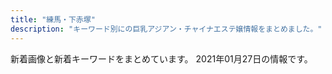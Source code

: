 ```yaml
---
title: "練馬・下赤塚"
description: "キーワード別にの巨乳アジアン・チャイナエステ嬢情報をまとめました。"
---
```


新着画像と新着キーワードをまとめています。
2021年01月27日の情報です。

<DmmAffiliateIns />
<KeywordTable
  shops={
    [
    {
        "img_links": [
            "http://www.e-rakuraku.info/images/s1.png",
            "http://www.e-rakuraku.info/images/g4.jpg",
            "http://www.e-rakuraku.info/images/g3.jpg",
            "http://www.e-rakuraku.info/images/g2.jpg",
            "http://www.e-rakuraku.info/images/newt.png",
            "http://www.e-rakuraku.info/images/top.jpg",
            "http://www.e-rakuraku.info/images/tite-staff.png",
            "http://www.e-rakuraku.info/images/newfacet.png",
            "http://www.e-rakuraku.info/images/g5.jpg",
            "http://www.e-rakuraku.info/images/s2.png",
            "http://www.e-rakuraku.info/images/huiyuan.png",
            "http://www.e-rakuraku.info/images/nei_03.jpg",
            "http://www.e-rakuraku.info/images/tite-gallery.png",
            "http://www.e-rakuraku.info/images/tel.png",
            "http://www.e-rakuraku.info/images/g0.jpg",
            "http://www.e-rakuraku.info/images/sr.png",
            "http://www.e-rakuraku.info/images/g1.jpg",
            "http://www.e-rakuraku.info/images/mobile.png"
        ],
        "name": "\u697d\u697d",
        "station": "\u4e2d\u6751\u6a4b\u99c5",
        "keywords": {
            "C": 13
        },
        "url": "http://www.e-rakuraku.info/"
    },
    {
        "station": "\u4e2d\u6751\u6a4b\u99c5\u5357\u53e3",
        "img_links": [
            "http://www.es-yas.click/images/s1.png",
            "http://www.es-yas.click/images/int2.png",
            "http://www.es-yas.click/img/risa1.jpg",
            "http://www.es-yas.click/images/1.jpg",
            "http://www.es-yas.click/images/newface.png",
            "http://www.es-yas.click/images/sys1.png",
            "http://www.es-yas.click/images/info.png",
            "http://www.es-yas.click/images/head.jpg",
            "http://www.es-yas.click/img/aya1.jpg",
            "http://www.es-yas.click/images/interior_t.jpg",
            "http://www.es-yas.click/img/sayuri1.jpg",
            "http://www.es-yas.click/images/tel.jpg",
            "http://www.es-yas.click/images/staff_t.jpg",
            "http://www.es-yas.click/images/sirase.jpg",
            "http://www.es-yas.click/images/sys2.png",
            "http://www.es-yas.click/images/2.jpg",
            "http://www.es-yas.click/images/int1.png",
            "http://www.es-yas.click/images/news.jpg",
            "http://www.es-yas.click/images/mobile.jpg",
            "http://www.es-yas.click/images/ac1.png",
            "http://www.es-yas.click/images/3.jpg"
        ],
        "url": "http://www.es-yas.click/",
        "name": "\u30b9\u30a6\u30a3\u30fc\u30c8",
        "keywords": {}
    },
    {
        "img_links": [
            "https://lachesis.este88.com/images/line.jpg",
            "https://lachesis.este88.com/images/bg_header.jpg",
            "https://lachesis.este88.com/gals/miho1.jpg",
            "http://lachesis.este88.com/images/line.jpg",
            "http://lachesis.este88.com/gals/mao2.jpg",
            "https://lachesis.este88.com/gals/yuu1.jpg",
            "http://lachesis.este88.com/gals/aoi3.jpg",
            "http://lachesis.este88.com/images/info5.jpg",
            "http://lachesis.este88.com/gals/sayaka2.jpg",
            "http://lachesis.este88.com/gals/sayaka3.jpg",
            "http://lachesis.este88.com/gals/mao1.jpg",
            "https://lachesis.este88.com/gals/aoi1.jpg",
            "http://lachesis.este88.com/gals/miho2.jpg",
            "https://lachesis.este88.com/gals/minami1.jpg",
            "http://lachesis.este88.com/gals/sayaka1.jpg",
            "https://lachesis.este88.com/gals/narumi1.jpg",
            "http://lachesis.este88.com/gals/miku2.jpg",
            "http://lachesis.este88.com/gals/miku3.jpg",
            "https://lachesis.este88.com/gals/arisa1.jpg",
            "https://lachesis.este88.com/images/info5.jpg",
            "https://lachesis.este88.com/gals/rinnka1.jpg",
            "https://lachesis.este88.com/gals/tumugi1.jpg",
            "http://lachesis.este88.com/gals/narumi1.jpg",
            "http://lachesis.este88.com/gals/rinnka1.jpg",
            "http://lachesis.este88.com/gals/narumi4.jpg",
            "https://lachesis.este88.com/gals/itika1.jpg",
            "http://lachesis.este88.com/gals/minami2.jpg",
            "http://lachesis.este88.com/gals/itika1.jpg",
            "http://momipara.jp/img/link/momi234.jpg",
            "http://lachesis.este88.com/gals/aoi1.jpg",
            "http://lachesis.este88.com/gals/yuu3.jpg",
            "http://lachesis.este88.com/gals/yuu4.jpg",
            "http://lachesis.este88.com/gals/minami1.jpg",
            "http://lachesis.este88.com/gals/miho3.jpg",
            "http://lachesis.este88.com/gals/yuu2.jpg",
            "http://lachesis.este88.com/gals/tumugi2.jpg",
            "http://lachesis.este88.com/gals/amina3.jpg",
            "http://lachesis.este88.com/gals/arisa2.jpg",
            "http://lachesis.este88.com/gals/miho1.jpg",
            "http://lachesis.este88.com/images/sysh3bar.png",
            "http://lachesis.este88.com/gals/yuu1.jpg",
            "http://lachesis.este88.com/gals/narumi3.jpg",
            "http://lachesis.este88.com/gals/amina1.jpg",
            "https://lachesis.este88.com/images/sysh3bar.png",
            "http://lachesis.este88.com/gals/tumugi1.jpg",
            "http://lachesis.este88.com/gals/aoi2.jpg",
            "https://lachesis.este88.com/gals/mao1.jpg",
            "https://lachesis.este88.com/gals/sayaka1.jpg",
            "http://lachesis.este88.com/images/bg_header3.jpg",
            "http://lachesis.este88.com/gals/arisa1.jpg",
            "http://lachesis.este88.com/images/bg_header.jpg",
            "http://lachesis.este88.com/gals/itika2.jpg",
            "https://lachesis.este88.com/gals/miku1.jpg",
            "http://lachesis.este88.com/gals/amina2.jpg",
            "http://lachesis.este88.com/gals/itika3.jpg",
            "http://lachesis.este88.com/gals/rinnka3.jpg",
            "http://lachesis.este88.com/gals/rinnka4.jpg",
            "http://lachesis.este88.com/gals/rinnka2.jpg",
            "https://lachesis.este88.com/gals/maria1.jpg",
            "http://lachesis.este88.com/gals/arisa3.jpg",
            "https://lachesis.este88.com/gals/amina1.jpg",
            "https://lachesis.este88.com/images/bg_header3.jpg",
            "http://lachesis.este88.com/gals/tumugi3.jpg",
            "http://lachesis.este88.com/gals/narumi2.jpg",
            "http://lachesis.este88.com/gals/maria1.jpg",
            "http://lachesis.este88.com/gals/miku1.jpg"
        ],
        "url": "http://lachesis.este88.com/",
        "station": "\u5927\u6cc9\u5b66\u5712\u99c5",
        "keywords": {
            "94": 1,
            "D": 4,
            "86": 2,
            "F": 3,
            "95": 1,
            "83": 2,
            "87": 1,
            "80": 2,
            "84": 1,
            "G": 2,
            "88": 1,
            "91": 2,
            "C": 5,
            "93": 1
        },
        "name": "\u30e9\u30b1\u30b7\u30b9\u5927\u6cc9\u5b66\u5712"
    },
    {
        "name": "\u59eb\u306e\u3086\u3073\u3055\u304d",
        "img_links": [
            "http://nymphe-est.biz/images/cg03.jpg",
            "http://nymphe-est.biz/images/m5.png",
            "http://nymphe-est.biz/images/m3.png",
            "http://nymphe-est.biz/images/stat.jpg",
            "http://nymphe-est.biz/images/accl.jpg",
            "http://nymphe-est.biz/images/no.png",
            "http://nymphe-est.biz/images/spt.png",
            "http://nymphe-est.biz/images/fla.jpg",
            "http://nymphe-est.biz/images/tit6.jpg",
            "http://nymphe-est.biz/images/bul.jpg",
            "http://nymphe-est.biz/images/tit3.jpg",
            "http://nymphe-est.biz/images/m2.png",
            "http://nymphe-est.biz/images/bur.jpg",
            "http://nymphe-est.biz/images/cg01.jpg",
            "http://nymphe-est.biz/images/m6.png",
            "http://nymphe-est.biz/images/m1.png",
            "http://nymphe-est.biz/images/tit2.jpg",
            "http://nymphe-est.biz/images/tit4.jpg",
            "http://nymphe-est.biz/images/top.png",
            "http://nymphe-est.biz/images/tm.jpg",
            "http://nymphe-est.biz/images/stal.jpg",
            "http://nymphe-est.biz/images/m4.png",
            "http://nymphe-est.biz/images/tit5.jpg",
            "http://nymphe-est.biz/images/cg02.jpg"
        ],
        "station": "\u6771\u6b66\u7df4\u99ac\u99c5\u5317\u53e3",
        "url": "http://nymphe-est.biz/",
        "keywords": {
            "E": 1,
            "D": 2
        }
    },
    {
        "station": "\u3068\u304d\u308f\u53f0\u99c5\u5357\u53e3",
        "name": "\u59ff\u7f8e",
        "img_links": [
            "http://www.sugatabi.mesthe.com/files/009.jpg",
            "http://www.sugatabi.mesthe.com/files/006-02.jpg",
            "http://www.sugatabi.mesthe.com/files/008-02.jpg",
            "http://www.sugatabi.mesthe.com/files/006.jpg",
            "http://www.sugatabi.mesthe.com/images/shop/shop03.jpg",
            "http://www.sugatabi.mesthe.com/images/shop/shop04.jpg",
            "http://www.sugatabi.mesthe.com/images/girl-z2.jpg",
            "http://www.sugatabi.mesthe.com/files/004.jpg",
            "http://www.sugatabi.mesthe.com/files/010.jpg",
            "http://www.sugatabi.mesthe.com/images/girl-z1.jpg",
            "http://www.sugatabi.mesthe.com/images/link_line.png",
            "http://www.sugatabi.mesthe.com/files/009-02.jpg",
            "http://www.sugatabi.mesthe.com/files/008.jpg",
            "http://www.sugatabi.mesthe.com/images/top.jpg",
            "http://www.sugatabi.mesthe.com/images/staff_line.png",
            "http://www.sugatabi.mesthe.com/files/002-02.jpg",
            "http://www.sugatabi.mesthe.com/images/bj3.png",
            "http://www.sugatabi.mesthe.com/files/005.jpg",
            "http://www.sugatabi.mesthe.com/files/003-02.jpg",
            "http://www.sugatabi.mesthe.com/files/001.jpg",
            "http://www.sugatabi.mesthe.com/images/shop/shop02.jpg",
            "http://www.sugatabi.mesthe.com/images/mobile.jpg",
            "http://www.sugatabi.mesthe.com/files/003.jpg",
            "http://www.sugatabi.mesthe.com/files/005-02.jpg",
            "http://www.sugatabi.mesthe.com/images/top_sche.png",
            "http://www.sugatabi.mesthe.com/files/010-02.jpg",
            "http://www.sugatabi.mesthe.com/images/shop/shop01.jpg",
            "http://www.sugatabi.mesthe.com/files/001-02.jpg",
            "http://www.sugatabi.mesthe.com/files/004-02.jpg",
            "http://www.sugatabi.mesthe.com/files/002.jpg"
        ],
        "keywords": {
            "C": 2,
            "D": 7,
            "84": 1,
            "87": 4,
            "86": 3,
            "85": 1
        },
        "url": "http://www.sugatabi.mesthe.com/"
    },
    {
        "keywords": {},
        "img_links": [
            "http://www.hi-msg.com/dansin/images/nav.jpg",
            "http://www.hi-msg.com/dansin/images/s_info.jpg",
            "http://www.hi-msg.com/dansin/images/s_news.jpg",
            "http://www.hi-msg.com/dansin/images/p-4.jpg",
            "http://www.hi-msg.com/dansin/images/top.jpg",
            "http://www.hi-msg.com/dansin/images/s_face.jpg",
            "http://www.hi-msg.com/dansin/images/p-2-1.jpg",
            "http://www.hi-msg.com/dansin/images/p-1-1.jpg",
            "http://www.hi-msg.com/dansin/images/top1.jpg",
            "http://www.hi-msg.com/dansin/images/p-4-1.jpg",
            "http://www.hi-msg.com/dansin/images/mobile.jpg",
            "http://www.hi-msg.com/dansin/images/p-6-1.jpg",
            "http://www.hi-msg.com/dansin/images/1.jpg",
            "http://www.hi-msg.com/dansin/images/p-5-1.jpg",
            "http://www.hi-msg.com/dansin/images/p-8.jpg",
            "http://www.hi-msg.com/dansin/images/p-5.jpg",
            "http://www.hi-msg.com/dansin/images/p-2.jpg",
            "http://www.hi-msg.com/dansin/images/end1.jpg",
            "http://www.hi-msg.com/dansin/images/s_pick.jpg",
            "http://www.hi-msg.com/dansin/images/p-1.jpg",
            "http://www.hi-msg.com/dansin/images/p-7.jpg",
            "http://www.hi-msg.com/dansin/images/p-6.jpg"
        ],
        "name": "\u6696\u5fc3",
        "station": "\u3068\u304d\u308f\u53f0\u99c5\u5357\u53e3",
        "url": "http://www.hi-msg.com/dansin/"
    },
    {
        "url": "http://moonlove.est-u.com/",
        "name": "\u6708\u306e\u604b",
        "img_links": [
            "http://moonlove.est-u.com/images/index_19.jpg",
            "http://moonlove.est-u.com/staff/miki.jpg",
            "http://moonlove.est-u.com/images/s6.jpg",
            "http://moonlove.est-u.com/images/index_15.jpg",
            "http://moonlove.est-u.com/images/s8.jpg",
            "http://moonlove.est-u.com/images/index_12.jpg",
            "http://moonlove.est-u.com/images/s3.jpg",
            "http://moonlove.est-u.com/images/index2_06.jpg",
            "http://moonlove.est-u.com/images/index3_06.jpg",
            "http://moonlove.est-u.com/images/staff_09.jpg",
            "http://moonlove.est-u.com/images/index_14.jpg",
            "http://moonlove.est-u.com/staff/ayumi.jpg",
            "http://moonlove.est-u.com/images/icon_000.jpg",
            "http://moonlove.est-u.com/images/index_13.jpg",
            "http://moonlove.est-u.com/images/index_10.jpg",
            "http://moonlove.est-u.com/images/index_07.jpg",
            "http://moonlove.est-u.com/images/index_08.jpg",
            "http://moonlove.est-u.com/images/index_02.jpg",
            "http://moonlove.est-u.com/staff/kaori.jpg",
            "http://moonlove.est-u.com/images/s4.jpg",
            "http://moonlove.est-u.com/images/index_16.jpg",
            "http://moonlove.est-u.com/images/s1.jpg",
            "http://moonlove.est-u.com/images/index_17.jpg",
            "http://moonlove.est-u.com/images/s5.jpg",
            "http://moonlove.est-u.com/images/index1_06.jpg",
            "http://moonlove.est-u.com/images/index_04.jpg",
            "http://moonlove.est-u.com/staff/sakura.jpg",
            "http://moonlove.est-u.com/staff/nami.jpg",
            "http://moonlove.est-u.com/images/index_05.jpg"
        ],
        "station": "\u7df4\u99ac\u99c5\u5317\u53e3",
        "keywords": {
            "C": 7
        }
    },
    {
        "keywords": {},
        "url": "http://www.es-kou.link/",
        "name": "\u7d05\u6708",
        "station": "\u4e0b\u8d64\u585a\u99c5\u5317\u53e3",
        "img_links": [
            "http://www.es-kou.link/images/s1.png",
            "http://www.es-kou.link/images/1.jpg",
            "http://www.es-kou.link/img/mimi1.jpg",
            "http://www.es-kou.link/images/staff_t.jpg",
            "http://www.es-kou.link/img/nana1.jpg",
            "http://www.es-kou.link/images/interior_t.jpg",
            "http://www.es-kou.link/images/mobile.jpg",
            "http://www.es-kou.link/images/2.jpg",
            "http://www.es-kou.link/images/b1.jpg",
            "http://www.es-kou.link/images/sys3.png",
            "http://www.es-kou.link/images/sys2.jpg",
            "http://www.es-kou.link/img/satomi1.jpg",
            "http://www.es-kou.link/images/int2.png",
            "http://www.es-kou.link/images/b2.jpg",
            "http://www.es-kou.link/images/news.jpg",
            "http://www.es-kou.link/images/head.jpg",
            "http://www.es-kou.link/images/sys1.jpg",
            "http://www.es-kou.link/images/int1.png",
            "http://www.es-kou.link/images/info.png",
            "http://www.es-kou.link/images/3.jpg"
        ]
    },
    {
        "keywords": {
            "87": 12,
            "85": 36,
            "E": 36,
            "F": 12,
            "88": 24,
            "86": 24,
            "D": 84
        },
        "station": "\u685c\u53f0\u99c5\u5317\u53e3",
        "img_links": [
            "http://margaret.ests.jp/images/top.jpg",
            "http://margaret.ests.jp/images/service1.jpg",
            "http://margaret.ests.jp/images/info.jpg",
            "http://margaret.ests.jp/photos/sites/29/2020/08/2020080615352994.jpeg",
            "http://margaret.ests.jp/photos/sites/29/2020/04/2020040205541033.jpg",
            "http://margaret.ests.jp/images/s_staff.png",
            "http://margaret.ests.jp/photos/sites/29/2020/04/2020041014190824.jpg",
            "http://margaret.ests.jp/photos/sites/29/2020/06/2020062814010219.jpeg",
            "http://margaret.ests.jp/photos/sites/29/2020/08/2020082222274080.jpeg",
            "http://margaret.ests.jp/photos/sites/29/2020/05/202005281752578.jpg",
            "http://margaret.ests.jp/images/room3.jpg",
            "http://margaret.ests.jp/images/s_service.png",
            "http://margaret.ests.jp/images/room4.jpg",
            "http://margaret.ests.jp/images/s_pick.jpg",
            "http://margaret.ests.jp/images/mobile.jpg",
            "http://margaret.ests.jp/images/room1.jpg",
            "http://margaret.ests.jp/photos/sites/29/2020/04/202004081414540.jpg",
            "http://margaret.ests.jp/images/s_news.jpg",
            "http://margaret.ests.jp/images/service2.jpg",
            "http://margaret.ests.jp/images/room2.jpg",
            "http://margaret.ests.jp/photos/sites/29/2021/01/2021011511194654.jpg",
            "http://margaret.ests.jp/photos/sites/29/2020/04/202004102157462.jpeg",
            "http://margaret.ests.jp/images/service3.jpg",
            "http://margaret.ests.jp/images/service4.jpg",
            "http://margaret.ests.jp/photos/sites/29/2020/03/2020032709162529.jpg",
            "http://margaret.ests.jp/photos/sites/29/2020/06/202006301829174.jpeg"
        ],
        "name": "\u30de\u30fc\u30ac\u30ec\u30c3\u30c8",
        "url": "http://margaret.ests.jp/"
    },
    {
        "keywords": {
            "87": 5,
            "89": 1,
            "D": 2,
            "88": 3,
            "C": 16,
            "E": 5,
            "F": 2
        },
        "station": "\u8981\u753a\u99c55\u756a\u51fa\u53e3",
        "img_links": [
            "http://midori-massage.work/img/ss6.jpg",
            "http://midori-massage.work/img/s55.png",
            "http://midori-massage.work/img/ss44.jpg",
            "http://midori-massage.work/img/ss45.jpg",
            "http://midori-massage.work/img/ss13.jpg",
            "http://midori-massage.work/img/ss34.jpg",
            "http://midori-massage.work/img/ss47.jpg",
            "http://midori-massage.work/img/ss5.jpg",
            "http://midori-massage.work/img/ss24.jpg",
            "http://midori-massage.work/img/s49.png",
            "http://midori-massage.work/img/fla-1.jpg",
            "http://midori-massage.work/img/st53.jpg",
            "http://midori-massage.work/img/ss57.jpg",
            "http://midori-massage.work/img/st57.jpg",
            "http://midori-massage.work/img/ss38.jpg",
            "http://midori-massage.work/img/ss40.jpg",
            "http://midori-massage.work/img/ss31.jpg",
            "http://midori-massage.work/img/ss37.jpg",
            "http://midori-massage.work/img/s52.png",
            "http://midori-massage.work/img/ss41.jpg",
            "http://midori-massage.work/img/ss33.jpg",
            "http://midori-massage.work/img/a3.jpg",
            "http://midori-massage.work/img/ss49.jpg",
            "http://midori-massage.work/img/ss18.jpg",
            "http://midori-massage.work/img/s47.png",
            "http://midori-massage.work/img/ss12.jpg",
            "http://midori-massage.work/img/ss50.jpg",
            "http://midori-massage.work/img/ss7.jpg",
            "http://midori-massage.work/img/st056.jpg",
            "http://midori-massage.work/img/st54.jpg",
            "http://midori-massage.work/img/ss42.jpg",
            "http://midori-massage.work/img/botton.jpg",
            "http://midori-massage.work/img/ss17.jpg",
            "http://midori-massage.work/img/mo.png",
            "http://midori-massage.work/img/ss20.jpg",
            "http://midori-massage.work/img/ss32.jpg",
            "http://midori-massage.work/img/a1.jpg",
            "http://midori-massage.work/img/ss56.jpg",
            "http://midori-massage.work/img/ss54.jpg",
            "http://midori-massage.work/img/ss14.jpg",
            "http://midori-massage.work/img/st55.jpg",
            "http://midori-massage.work/img/ss4.jpg",
            "http://midori-massage.work/img/s54.png",
            "http://midori-massage.work/img/ss46.jpg",
            "http://midori-massage.work/img/ss19.jpg",
            "http://midori-massage.work/img/s57.png",
            "http://midori-massage.work/img/s56.png",
            "http://midori-massage.work/img/ss26.jpg",
            "http://midori-massage.work/img/ss8.jpg",
            "http://midori-massage.work/img/s50.png",
            "http://midori-massage.work/img/st47.jpg",
            "http://midori-massage.work/img/ss23.jpg",
            "http://midori-massage.work/img/ss29.jpg",
            "http://midori-massage.work/img/s53.png",
            "http://midori-massage.work/img/st56.jpg",
            "http://midori-massage.work/img/a2.jpg",
            "http://midori-massage.work/img/ss21.jpg",
            "http://midori-massage.work/img/ss9.jpg",
            "http://midori-massage.work/img/ss53.jpg",
            "http://midori-massage.work/img/ss35.jpg",
            "http://midori-massage.work/img/st49.jpg",
            "http://midori-massage.work/img/ss3.jpg",
            "http://midori-massage.work/img/ss48.jpg",
            "http://midori-massage.work/img/ss28.jpg",
            "http://midori-massage.work/img/ss36.jpg",
            "http://midori-massage.work/img/ss39.jpg",
            "http://midori-massage.work/img/ss55.jpg",
            "http://midori-massage.work/img/ss16.jpg",
            "http://midori-massage.work/img/st52.jpg",
            "http://midori-massage.work/img/ss52.jpg",
            "http://midori-massage.work/img/ss51.jpg",
            "http://midori-massage.work/img/ss25.jpg",
            "http://midori-massage.work/img/ss30.jpg",
            "http://midori-massage.work/img/ss10.jpg",
            "http://midori-massage.work/img/ss43.jpg",
            "http://midori-massage.work/img/st50.jpg",
            "http://midori-massage.work/img/ss1.jpg",
            "http://midori-massage.work/img/fla-2.jpg",
            "http://midori-massage.work/img/ss15.jpg",
            "http://midori-massage.work/img/ss22.jpg",
            "http://midori-massage.work/img/ss2.jpg"
        ],
        "name": "\u7dd1",
        "url": "http://midori-massage.work/"
    },
    {
        "station": "\u6210\u5897\u99c5\u5317\u53e3",
        "name": "\u5348\u5f8c\u306e\u591c",
        "img_links": [
            "http://mannmaru.xyz/uploads/201026/1-201026095440P8.jpg",
            "http://mannmaru.xyz/uploads/201130/1-20113009354V96.jpg",
            "http://mannmaru.xyz/uploads/201212/1-201212152243942.jpg",
            "http://mannmaru.xyz/uploads/201106/1-201106163411121.jpg",
            "http://mannmaru.xyz/uploads/210105/1-210105124QM16.jpg",
            "http://mannmaru.xyz/style/images/staff_line.png",
            "http://mannmaru.xyz/uploads/201112/1-2011120U32Q21.jpg",
            "http://mannmaru.xyz/uploads/210118/1-21011P91210456.jpg",
            "http://mannmaru.xyz/style/images/room1.jpg",
            "http://mannmaru.xyz/uploads/201226/1-20122616061Aa.jpg",
            "http://mannmaru.xyz/uploads/201106/1-201106163420503.jpg",
            "http://mannmaru.xyz/style/images/girl-z1.jpg",
            "http://mannmaru.xyz/uploads/200930/1-20093009233O42.jpg",
            "http://mannmaru.xyz/style/images/dt.jpg",
            "http://mannmaru.xyz/style/images/bj3.png",
            "http://mannmaru.xyz/uploads/201111/1-201111132535H6.jpg",
            "http://mannmaru.xyz/uploads/200908/1-200ZQ30400545.jpg",
            "http://mannmaru.xyz/style/images/top.png",
            "http://mannmaru.xyz/uploads/201020/1-2010200TF4347.jpg",
            "http://mannmaru.xyz/uploads/201020/1-2010200TG3423.jpg",
            "http://mannmaru.xyz/uploads/200808/1-200PQ35300X8.jpg",
            "http://mannmaru.xyz/uploads/201112/1-2011120U259211.jpg",
            "http://mannmaru.xyz/uploads/210115/1-2101151H414522.jpg",
            "http://mannmaru.xyz/style/images/room4.jpg",
            "http://mannmaru.xyz/uploads/200829/1-200R913195W14.jpg",
            "http://mannmaru.xyz/style/images/mobile.jpg",
            "http://mannmaru.xyz/uploads/201111/1-201111132553140.jpg",
            "http://mannmaru.xyz/style/images/girl-z2.jpg",
            "http://mannmaru.xyz/uploads/201028/1-20102Q24R2Y7.jpg",
            "http://mannmaru.xyz/uploads/201006/1-201006104306102.jpg",
            "http://mannmaru.xyz/uploads/210105/1-210105124S0643.jpg",
            "http://mannmaru.xyz/uploads/201130/1-20113009355I62.jpg",
            "http://mannmaru.xyz/uploads/201020/1-2010200T649248.jpg",
            "http://mannmaru.xyz/style/images/end.jpg",
            "http://mannmaru.xyz/plus/images/room5.jpg",
            "http://mannmaru.xyz/uploads/210118/1-21011P913545J.jpg",
            "http://mannmaru.xyz/uploads/201214/1-2012141405532C.jpg",
            "http://mannmaru.xyz/uploads/201112/1-2011120U33N31.jpg",
            "http://mannmaru.xyz/style/images/room3.jpg",
            "http://mannmaru.xyz/uploads/201111/1-2011111325441M.jpg",
            "http://mannmaru.xyz/uploads/200930/1-200930092346129.jpg",
            "http://mannmaru.xyz/uploads/201106/1-2011061633492c.jpg",
            "http://mannmaru.xyz/uploads/201010/1-2010101A4532c.jpg",
            "http://mannmaru.xyz/uploads/201028/1-20102Q24PXb.jpg",
            "http://mannmaru.xyz/uploads/201006/1-201006104323245.jpg",
            "http://mannmaru.xyz/style/images/room2.jpg",
            "http://mannmaru.xyz/uploads/201006/1-201006104331a4.jpg",
            "http://mannmaru.xyz/uploads/200908/1-200ZQ30412239.jpg",
            "http://mannmaru.xyz/uploads/210118/1-21011P9140L03.jpg",
            "http://mannmaru.xyz/uploads/200908/1-200ZQ304213L.jpg",
            "http://mannmaru.xyz/uploads/201028/1-20102Q24S0942.jpg",
            "http://mannmaru.xyz/uploads/201130/1-20113009352G24.jpg",
            "http://mannmaru.xyz/uploads/201214/1-201214140544N0.jpg",
            "http://mannmaru.xyz/uploads/201214/1-201214140532633.jpg",
            "http://mannmaru.xyz/uploads/200930/1-200930092325118.jpg",
            "http://mannmaru.xyz/uploads/210105/1-210105124T2148.jpg",
            "http://mannmaru.xyz/uploads/200912/1-200912152551K9.jpg"
        ],
        "keywords": {
            "94": 1,
            "E": 1,
            "86": 18,
            "88": 1,
            "D": 18,
            "C": 26,
            "G": 1
        },
        "url": "http://mannmaru.xyz/"
    },
    {
        "keywords": {
            "C": 4,
            "E": 6,
            "D": 10
        },
        "name": "AROMA PLAZA \u30a2\u30ed\u30de\u30d7\u30e9\u30b6",
        "station": "\u77f3\u795e\u4e95\u516c\u5712\u99c5\u5357\u53e3",
        "img_links": [
            "http://aroma-p.info/wp/wp-content/uploads/2019/01/hsiaojilakla.jpg",
            "http://aroma-p.info/wp/wp-content/uploads/2018/06/hiusasalklksaa.jpg",
            "http://aroma-p.info/wp/wp-content/themes/Butterfly2_ver_1_3/images/room/4.jpg",
            "http://aroma-p.info/wp/wp-content/themes/Butterfly2_ver_1_3/images/call.png",
            "http://aroma-p.info/wp/wp-content/themes/Butterfly2_ver_1_3/images/room/6.jpg",
            "http://aroma-p.info/wp/wp-content/uploads/2020/09/78654a1.jpg",
            "http://aroma-p.info/wp/wp-content/themes/Butterfly2_ver_1_3/images/room/3.jpg",
            "http://aroma-p.info/wp/wp-content/themes/Butterfly2_ver_1_3/images/room/1.jpg",
            "http://aroma-p.info/wp/wp-content/themes/Butterfly2_ver_1_3/event/top-img01.png",
            "http://aroma-p.info/wp/wp-content/uploads/2020/11/iouyghsa.jpg",
            "http://aroma-p.info/wp/wp-content/uploads/2020/10/198765rsa.jpg",
            "http://aroma-p.info/wp/wp-content/uploads/2020/07/aws4e5drft1.jpg",
            "http://aroma-p.info/wp/wp-content/themes/Butterfly2_ver_1_3/images/tel.png",
            "http://aroma-p.info/wp/wp-content/uploads/2019/11/asashiojpka.jpg",
            "http://aroma-p.info/wp/wp-content/themes/Butterfly2_ver_1_3/images/room/5.jpg",
            "http://aroma-p.info/wp/wp-content/uploads/2019/12/sayugihojka.jpg",
            "http://aroma-p.info/wp/wp-content/themes/Butterfly2_ver_1_3/event/top-img021.png",
            "http://aroma-p.info/wp/wp-content/themes/Butterfly2_ver_1_3/images/room/2.jpg",
            "http://aroma-p.info/wp/wp-content/uploads/2019/07/faytusgiahojpk.jpg",
            "http://aroma-p.info/wp/wp-content/themes/Butterfly2_ver_1_3/event/top-img09.png",
            "http://aroma-p.info/wp/wp-content/uploads/2019/07/darstyfauya.jpg"
        ],
        "url": "http://aroma-p.info/"
    },
    {
        "name": "\u30ad\u30e9\u30ad\u30e9",
        "url": "http://binrou.net/",
        "keywords": {
            "D": 1,
            "C": 17,
            "89": 2,
            "E": 5,
            "88": 1,
            "86": 4,
            "87": 3,
            "F": 3
        },
        "station": "\u7df4\u99ac\u99c5\u897f\u53e3",
        "img_links": [
            "http://binrou.net/img/sta115.jpg",
            "http://binrou.net/i/img/sta116.jpg",
            "http://binrou.net/img/st117.jpg",
            "http://binrou.net/i/img/sta115.jpg",
            "http://binrou.net/i/img/r4.jpg",
            "http://binrou.net/i/img/acc.jpg",
            "http://binrou.net/img/pickup20.jpg",
            "http://binrou.net/i/img/sta98.jpg",
            "http://binrou.net/img/s111.jpg",
            "http://binrou.net/img/mo.png",
            "http://binrou.net/i/img/sta114.jpg",
            "http://binrou.net/img/st111.jpg",
            "http://binrou.net/i/img/sta100.jpg",
            "http://binrou.net/i/img/sta88.jpg",
            "http://binrou.net/i/img/st111.jpg",
            "http://binrou.net/img/s115.jpg",
            "http://binrou.net/img/s117.jpg",
            "http://binrou.net/img/st112.jpg",
            "http://binrou.net/img/st114.jpg",
            "http://binrou.net/img/s109.jpg",
            "http://binrou.net/i/img/sta117.jpg",
            "http://binrou.net/img/st108.jpg",
            "http://binrou.net/i/img/sta108.jpg",
            "http://binrou.net/i/img/st115.jpg",
            "http://binrou.net/i/img/sta112.jpg",
            "http://binrou.net/img/sta117.jpg",
            "http://binrou.net/img/sta111.jpg",
            "http://binrou.net/i/img/sta109.jpg",
            "http://binrou.net/i/img/sta94.jpg",
            "http://binrou.net/img/s108.jpg",
            "http://binrou.net/img/sta109.jpg",
            "http://binrou.net/img/botton.jpg",
            "http://binrou.net/img/st115.jpg",
            "http://binrou.net/img/sta112.jpg",
            "http://binrou.net/img/st107.jpg",
            "http://binrou.net/i/img/sta97.jpg",
            "http://binrou.net/img/fla.jpg",
            "http://binrou.net/img/s114.jpg",
            "http://binrou.net/img/s116.jpg",
            "http://binrou.net/img/sta108.jpg",
            "http://binrou.net/i/img/sta111.jpg",
            "http://binrou.net/img/sta107.jpg",
            "http://binrou.net/img/s112.jpg",
            "http://binrou.net/i/img/r1.jpg",
            "http://binrou.net/i/img/r3.jpg",
            "http://binrou.net/img/acc.jpg",
            "http://binrou.net/i/img/r2.jpg",
            "http://binrou.net/i/img/sta105.jpg",
            "http://binrou.net/i/img/sta92.jpg",
            "http://binrou.net/img/st116.jpg",
            "http://binrou.net/i/img/sta80.jpg",
            "http://binrou.net/img/st109.jpg",
            "http://binrou.net/i/img/sta89.jpg",
            "http://binrou.net/img/sta116.jpg",
            "http://binrou.net/img/sta114.jpg",
            "http://binrou.net/i/img/sta104.jpg"
        ]
    },
    {
        "img_links": [
            "https://kachofugetsu.ests.jp/images/link_nav01.jpg",
            "https://kachofugetsu.ests.jp/photos/sites/18/2021/01/2021011210020128.jpg",
            "https://kachofugetsu.ests.jp/images/footer.jpg",
            "https://kachofugetsu.ests.jp/photos/sites/18/2021/01/2021011210015951.jpg",
            "https://kachofugetsu.ests.jp/photos/sites/18/2021/01/2021011210015989.jpg",
            "https://kachofugetsu.ests.jp/images/link_nav03.jpg",
            "https://kachofugetsu.ests.jp/images/tit_news.png",
            "https://kachofugetsu.ests.jp/images/room4.jpg",
            "https://kachofugetsu.ests.jp/images/top.jpg",
            "https://kachofugetsu.ests.jp/images/link_nav04.jpg",
            "https://kachofugetsu.ests.jp/images/room2.jpg",
            "https://kachofugetsu.ests.jp/images/link_nav05.jpg",
            "https://kachofugetsu.ests.jp/images/room3.jpg",
            "https://kachofugetsu.ests.jp/photos/sites/18/2021/01/2021011210020045.jpg",
            "https://kachofugetsu.ests.jp/images/link_nav02.jpg",
            "https://kachofugetsu.ests.jp/images/tit_staff.jpg",
            "https://kachofugetsu.ests.jp/images/room1.jpg",
            "https://kachofugetsu.ests.jp/images/link_nav06.jpg"
        ],
        "keywords": {
            "85": 10,
            "D": 20,
            "86": 10,
            "C": 11
        },
        "station": "\u6210\u5897\u99c5",
        "name": "\u82b1\u9ce5\u98a8\u6708",
        "url": "https://kachofugetsu.ests.jp/"
    },
    {
        "name": "\u9577\u4e45*\u3061\u3087\u3046\u304d\u3085\u3046",
        "station": "\u4e0b\u8d64\u585a\u99c5\u5317\u53e3",
        "img_links": [
            "http://c-sakura.work/images/2.jpg",
            "http://c-sakura.work/images/int1.png",
            "http://c-sakura.work/images/sys1.png",
            "http://c-sakura.work/images/tel.jpg",
            "http://c-sakura.work/images/head.jpg",
            "http://c-sakura.work/images/int2.png",
            "http://c-sakura.work/images/mobile.jpg",
            "http://c-sakura.work/images/3.jpg",
            "http://c-sakura.work/img/yuri1.jpg",
            "http://c-sakura.work/images/staff_t.jpg",
            "http://c-sakura.work/images/info.png",
            "http://c-sakura.work/images/1.jpg",
            "http://c-sakura.work/images/interior_t.jpg",
            "http://c-sakura.work/images/sisu.png",
            "http://c-sakura.work/img/ami1.jpg",
            "http://c-sakura.work/images/news.png",
            "http://c-sakura.work/img/yuyu1.jpg"
        ],
        "url": "http://c-sakura.work/",
        "keywords": {}
    },
    {
        "url": "http://www.seoul.esjp.info/",
        "name": "\u7652\u3057\u306e\u90e8\u5c4b",
        "keywords": {
            "87": 1,
            "D": 4,
            "86": 3
        },
        "station": "\u7df4\u99ac\u99c5\u897f\u53e3",
        "img_links": [
            "http://www.seoul.esjp.info/img/change-005.png",
            "http://www.seoul.esjp.info/files/004.jpg",
            "http://www.seoul.esjp.info/img/nav-005.png",
            "http://www.seoul.esjp.info/files/001.jpg",
            "http://www.seoul.esjp.info/img/change-001.png",
            "http://www.seoul.esjp.info/img/change-006.png",
            "http://www.seoul.esjp.info/files/008.jpg",
            "http://www.seoul.esjp.info/img/main-top01.png",
            "http://www.seoul.esjp.info/img/nav-003.png",
            "http://www.seoul.esjp.info/img/nav-001.png",
            "http://www.seoul.esjp.info/img/head.png",
            "http://www.seoul.esjp.info/files/007.jpg",
            "http://www.seoul.esjp.info/img/nav-004.png",
            "http://www.seoul.esjp.info/img/nav-006.png",
            "http://www.seoul.esjp.info/files/013.jpg",
            "http://www.seoul.esjp.info/files/015.jpg",
            "http://www.seoul.esjp.info/files/005.jpg",
            "http://www.seoul.esjp.info/files/011.jpg",
            "http://www.seoul.esjp.info/img/change-003.png",
            "http://www.seoul.esjp.info/img/recuit.png",
            "http://www.seoul.esjp.info/files/006.jpg",
            "http://www.seoul.esjp.info/files/010.jpg",
            "http://www.seoul.esjp.info/img/main-top03.png",
            "http://www.seoul.esjp.info/img/change-004.png",
            "http://www.seoul.esjp.info/img/nav-002.png",
            "http://www.seoul.esjp.info/files/003.jpg",
            "http://www.seoul.esjp.info/img/foot.png",
            "http://www.seoul.esjp.info/files/012.jpg",
            "http://www.seoul.esjp.info/img/change-002.png"
        ]
    },
    {
        "station": "\u4e0a\u677f\u6a4b\u99c5\u5317\u53e3",
        "name": "\u6e29",
        "img_links": [
            "http://tenpo2.iest.info/photos/sites/25/2019/10/2019102807364817.jpg",
            "http://tenpo2.iest.info/photos/sites/25/2020/08/2020082020101392.jpg",
            "http://tenpo2.iest.info/images/room1.jpg",
            "http://tenpo2.iest.info/images/s_news.png",
            "http://tenpo2.iest.info/images/mobile.jpg",
            "http://tenpo2.iest.info/photos/sites/25/2019/04/2019042906213045.jpg",
            "http://tenpo2.iest.info/photos/sites/25/2019/10/2019102807413363.jpg",
            "http://tenpo2.iest.info/images/room2.jpg",
            "http://tenpo2.iest.info/photos/sites/25/2019/04/2019041206453392.jpg",
            "http://tenpo2.iest.info/images/s_staff.jpg",
            "http://tenpo2.iest.info/photos/sites/25/2019/07/2019072405051973.jpg",
            "http://tenpo2.iest.info/photos/sites/25/2019/10/2019102807395780.jpg",
            "http://tenpo2.iest.info/images/s3.jpg",
            "http://tenpo2.iest.info/images/info.jpg",
            "http://tenpo2.iest.info/images/relax.jpg",
            "http://tenpo2.iest.info/images/s1.jpg",
            "http://tenpo2.iest.info/images/room4.jpg",
            "http://tenpo2.iest.info/images/top.png",
            "http://tenpo2.iest.info/photos/sites/25/2019/05/2019052301513957.jpg",
            "http://tenpo2.iest.info/images/s_pick.png",
            "http://tenpo2.iest.info/photos/sites/25/2019/04/2019042608572293.jpg",
            "http://tenpo2.iest.info/photos/sites/25/2020/08/2020082020111794.jpg",
            "http://tenpo2.iest.info/images/room3.jpg",
            "http://tenpo2.iest.info/images/new1.png"
        ],
        "url": "http://tenpo2.iest.info/",
        "keywords": {
            "87": 33,
            "85": 22,
            "86": 55,
            "D": 99,
            "C": 11
        }
    },
    {
        "keywords": {
            "F": 1,
            "89": 2,
            "87": 1,
            "C": 1,
            "E": 1,
            "D": 3,
            "92": 2,
            "85": 1
        },
        "station": "\u7df4\u99ac\u99c5",
        "url": "http://koukoku.xyz/garden/",
        "name": "\u591c\u306e\u30ac\u30fc\u30c7\u30f3",
        "img_links": [
            "http://koukoku.xyz/garden/css/nav/nav05.png",
            "http://koukoku.xyz/garden/css/top04.jpg",
            "http://koukoku.xyz/garden/css/nav/nav03.png",
            "http://koukoku.xyz/garden/css/staff/staff003.jpg",
            "http://koukoku.xyz/garden/css/staff0002.jpg",
            "http://koukoku.xyz/garden/css/nav/nav04.png",
            "http://koukoku.xyz/garden/css/top01.jpg",
            "http://koukoku.xyz/garden/css/staff/staff06.jpg",
            "http://koukoku.xyz/garden/css/staff/staff001.jpg",
            "http://koukoku.xyz/garden/css/staff001.jpg",
            "http://koukoku.xyz/garden/css/nav/nav01.png",
            "http://koukoku.xyz/garden/css/nav/nav02.png",
            "http://koukoku.xyz/garden/css/left.jpg",
            "http://koukoku.xyz/garden/css/right.jpg",
            "http://koukoku.xyz/garden/css/staff/staff004.jpg",
            "http://koukoku.xyz/garden/css/staff/staff05-b.jpg",
            "http://koukoku.xyz/garden/css/nav/nav06.png",
            "http://koukoku.xyz/garden/css/staff/staff002.jpg",
            "http://koukoku.xyz/garden/css/staff06.jpg",
            "http://koukoku.xyz/garden/css/tel.png",
            "http://koukoku.xyz/garden/css/staff05.jpg",
            "http://koukoku.xyz/garden/css/staff/staff05.jpg"
        ]
    },
    {
        "station": "\u6210\u5897\u99c5",
        "name": "\u59eb",
        "keywords": {
            "E": 3,
            "83": 1,
            "88": 1,
            "86": 3,
            "87": 3,
            "85": 3,
            "C": 18,
            "D": 8
        },
        "url": "http://anzu.abnavi.info/",
        "img_links": [
            "http://anzu.abnavi.info/images/end.png",
            "http://anzu.abnavi.info/images/s_staff.jpg",
            "http://anzu.abnavi.info/images/mobile.jpg",
            "http://anzu.abnavi.info/images/room3.jpg",
            "http://anzu.abnavi.info/photos/sites/35/2021/01/2021010706402780.jpg",
            "http://anzu.abnavi.info/photos/sites/35/2020/10/2020103006583225.jpg",
            "http://anzu.abnavi.info/photos/sites/35/2020/11/2020111701471573.jpg",
            "http://anzu.abnavi.info/photos/sites/35/2020/10/2020103006583191.jpg",
            "http://anzu.abnavi.info/photos/sites/35/2020/11/2020110503074787.jpg",
            "http://anzu.abnavi.info/images/nbj3.jpg",
            "http://anzu.abnavi.info/images/room4.jpg",
            "http://anzu.abnavi.info/images/nbj1.jpg",
            "http://anzu.abnavi.info/photos/sites/35/2020/11/2020110503074285.jpg",
            "http://anzu.abnavi.info/photos/sites/35/2021/01/202101210807271.jpg",
            "http://anzu.abnavi.info/photos/sites/35/2020/11/2020111105580517.jpg",
            "http://anzu.abnavi.info/images/room2.jpg",
            "http://anzu.abnavi.info/photos/sites/35/2020/10/2020103007061436.jpg",
            "http://anzu.abnavi.info/photos/sites/35/2020/10/2020103006583256.jpg",
            "http://anzu.abnavi.info/images/news_bj3.jpg",
            "http://anzu.abnavi.info/photos/sites/35/2020/11/2020111701471610.jpg",
            "http://anzu.abnavi.info/images/top.jpg",
            "http://anzu.abnavi.info/photos/sites/35/2020/10/2020103006583042.jpg",
            "http://anzu.abnavi.info/images/s_news.png",
            "http://anzu.abnavi.info/images/room1.jpg"
        ]
    },
    {
        "keywords": {},
        "station": "\u65b0\u685c\u53f0\u99c5",
        "name": "\u697d\u3005",
        "img_links": [],
        "url": "https://1270791003.wixsite.com/mysite/"
    },
    {
        "station": "\u7df4\u99ac\u99c5",
        "name": "\u7518\u3048\u3093\u574a",
        "img_links": [
            "http://amaen.rankuens.com/css/right.png",
            "http://amaen.rankuens.com/css/staff/staff-04.jpg",
            "http://amaen.rankuens.com/css/nav/nav03.png",
            "http://amaen.rankuens.com/css/top02.jpg",
            "http://amaen.rankuens.com/css/nav/nav04.png",
            "http://amaen.rankuens.com/css/staff/staff-002.jpg",
            "http://amaen.rankuens.com/css/staff/staff-03.jpg",
            "http://amaen.rankuens.com/css/nav/nav02.png",
            "http://amaen.rankuens.com/css/top04.jpg",
            "http://amaen.rankuens.com/css/nav/nav06.png",
            "http://amaen.rankuens.com/css/top01.jpg",
            "http://amaen.rankuens.com/css/left.png",
            "http://amaen.rankuens.com/css/nav/nav05.png",
            "http://amaen.rankuens.com/css/staff/naiyo01.png",
            "http://amaen.rankuens.com/css/head.jpg",
            "http://amaen.rankuens.com/css/nav/nav01.png",
            "http://amaen.rankuens.com/css/staff/naiyo02.png",
            "http://amaen.rankuens.com/css/staff/staff-001.jpg"
        ],
        "keywords": {
            "D": 1,
            "89": 3,
            "C": 1,
            "87": 1
        },
        "url": "http://amaen.rankuens.com/"
    },
    {
        "name": "\u3072\u307e\u308f\u308a",
        "url": "http://himawari.est-u.com/",
        "img_links": [
            "http://himawari.est-u.com/images/therpist.jpg",
            "http://himawari.est-u.com/images/a1.jpg",
            "http://himawari.est-u.com/images/a2.jpg",
            "http://himawari.est-u.com/staff/miyuki.jpg",
            "http://himawari.est-u.com/staff/sakura.jpg",
            "http://himawari.est-u.com/staff/nami.jpg",
            "http://himawari.est-u.com/staff/asuka.jpg",
            "http://himawari.est-u.com/images/index_02.jpg",
            "http://himawari.est-u.com/staff/eri.jpg",
            "http://himawari.est-u.com/images/index_08.jpg",
            "http://himawari.est-u.com/staff/izumi.jpg",
            "http://himawari.est-u.com/images/index_04.jpg",
            "http://himawari.est-u.com/images/index_10.jpg",
            "http://himawari.est-u.com/staff/yuki.jpg",
            "http://himawari.est-u.com/images/index2_08.jpg",
            "http://himawari.est-u.com/staff/umi.jpg",
            "http://himawari.est-u.com/images/down.jpg"
        ],
        "station": "\u7df4\u99ac\u99c5\u5357\u53e3",
        "keywords": {
            "C": 7
        }
    },
    {
        "url": "http://sh-dafei.work/",
        "name": "\u5927\u5983",
        "img_links": [
            "http://sh-dafei.work/templets/default/pc/picture/s_pick.png",
            "http://sh-dafei.work/templets/default/pc/picture/s_news.png",
            "http://sh-dafei.work/templets/default/pc/picture/face.png",
            "http://sh-dafei.work/uploads/181207/1-1Q20G35320X0.png",
            "http://sh-dafei.work/uploads/171031/1-1G0311G556445.jpg",
            "http://sh-dafei.work/uploads/190130/1-1Z130162635508.jpg",
            "http://sh-dafei.work/uploads/190924/1-1Z924151334121.jpg",
            "http://sh-dafei.work/uploads/181206/1-1Q2061253211D.jpg",
            "http://sh-dafei.work/uploads/allimg/180612/1-1P612160305350.jpg",
            "http://sh-dafei.work/uploads/200612/1-200612154534W8.jpg",
            "http://sh-dafei.work/uploads/181206/1-1Q206125154224.jpg",
            "http://sh-dafei.work/uploads/181207/1-1Q20G40K63R.jpg",
            "http://sh-dafei.work/uploads/190809/1-1ZP9125I01S.jpg",
            "http://sh-dafei.work/uploads/180227/1-1P22G40S5448.jpg",
            "http://sh-dafei.work/uploads/181214/1-1Q214154222511.jpg",
            "http://sh-dafei.work/uploads/201002/1-201002144Z11V.jpg",
            "http://sh-dafei.work/uploads/181206/1-1Q2061249563O.jpg",
            "http://sh-dafei.work/uploads/200117/1-20011G614144B.jpg",
            "http://sh-dafei.work/uploads/171031/1-1G0311G531445.jpg",
            "http://sh-dafei.work/uploads/181206/1-1Q2061250494E.jpg",
            "http://sh-dafei.work/uploads/190301/1-1Z30116320A41.jpg",
            "http://sh-dafei.work/uploads/171031/1-1G0311G344914.jpg",
            "http://sh-dafei.work/uploads/171031/1-1G0311G4095M.jpg",
            "http://sh-dafei.work/uploads/180612/1-1P612160029349.jpg",
            "http://sh-dafei.work/templets/default/pc/picture/s_staff.png",
            "http://sh-dafei.work/uploads/190329/1-1Z329151011c7.jpg",
            "http://sh-dafei.work/uploads/191115/1-191115132040J2.jpg",
            "http://sh-dafei.work/templets/default/pc/picture/staffs.png",
            "http://sh-dafei.work/uploads/180612/1-1P6121601061c.jpg",
            "http://sh-dafei.work/uploads/171031/1-1G0311G505933.jpg",
            "http://sh-dafei.work/templets/default/pc/picture/end1.jpg",
            "http://sh-dafei.work/uploads/201113/1-20111314213cQ.jpg"
        ],
        "keywords": {},
        "station": "\u7df4\u99ac\u99c5\u897f\u53e3"
    },
    {
        "url": "http://www.nerima-rose.com/",
        "station": "\u7df4\u99ac\u99c5\u5357\u53e3",
        "name": "ROSE",
        "keywords": {
            "C": 8
        },
        "img_links": [
            "http://www.nerima-rose.com/images/rosa-pindao_07.jpg",
            "http://www.nerima-rose.com/images/staff/16/misaki2.jpg",
            "http://www.nerima-rose.com/images/shop/h1.jpg",
            "http://www.nerima-rose.com/images/staff/17/2/ena.jpg",
            "http://www.nerima-rose.com/images/staff/16/kaori2.jpg",
            "http://www.nerima-rose.com/images/shop/11.jpg",
            "http://www.nerima-rose.com/images/sys3.jpg",
            "http://www.nerima-rose.com/images/nav/nav-acc.jpg",
            "http://www.nerima-rose.com/images/staff/17/2/kina.jpg",
            "http://www.nerima-rose.com/images/staff/17/2/nana.png",
            "http://www.nerima-rose.com/images/images/sys2018_06.jpg",
            "http://www.nerima-rose.com/images/shop/4/s1.jpg",
            "http://www.nerima-rose.com/images/staff/17/riri.jpg",
            "http://www.nerima-rose.com/images/rosa-sys_04.jpg",
            "http://www.nerima-rose.com/images/shop/3/sh1.jpg",
            "http://www.nerima-rose.com/images/aroma/r2.jpg",
            "http://www.nerima-rose.com/images/rosa-sys_09a.jpg",
            "http://www.nerima-rose.com/images/nav/nav-rec.jpg",
            "http://www.nerima-rose.com/images/rosa-pindao_09.jpg",
            "http://www.nerima-rose.com/images/index-rosa_02.jpg",
            "http://www.nerima-rose.com/images/aroma/r1.jpg",
            "http://www.nerima-rose.com/cgi-bin/topics/img/16-1.jpg",
            "http://www.nerima-rose.com/images/index-rosa_09.jpg",
            "http://www.nerima-rose.com/images/index-rosa_04.jpg",
            "http://www.nerima-rose.com/images/staff/16/aya2.jpg",
            "http://www.nerima-rose.com/images/aroma/r3.jpg",
            "http://www.nerima-rose.com/images/images/sys2018_03.jpg"
        ]
    },
    {
        "img_links": [
            "http://c-ikoi.work/images/head.jpg",
            "http://c-ikoi.work/images/staff_t.jpg",
            "http://c-ikoi.work/images/4.jpg",
            "http://c-ikoi.work/images/concept.jpg",
            "http://c-ikoi.work/images/sys3.png",
            "http://c-ikoi.work/images/interior_t.jpg",
            "http://c-ikoi.work/img/momo1.jpg",
            "http://c-ikoi.work/images/sys2.jpg",
            "http://c-ikoi.work/images/int1.png",
            "http://c-ikoi.work/images/news.jpg",
            "http://c-ikoi.work/images/rec1.png",
            "http://c-ikoi.work/images/1.jpg",
            "http://c-ikoi.work/img/riri1.jpg",
            "http://c-ikoi.work/images/mobile.jpg",
            "http://c-ikoi.work/images/int3.png",
            "http://c-ikoi.work/images/tel.jpg",
            "http://c-ikoi.work/images/3.jpg",
            "http://c-ikoi.work/images/line.png",
            "http://c-ikoi.work/images/sys1.jpg",
            "http://c-ikoi.work/img/yuna1.jpg",
            "http://c-ikoi.work/img/misaki1.jpg",
            "http://c-ikoi.work/images/rec2.png",
            "http://c-ikoi.work/images/2.jpg",
            "http://c-ikoi.work/images/int2.png"
        ],
        "url": "http://c-ikoi.work/",
        "station": "\u5927\u5c71\u99c5\u5357\u53e3",
        "keywords": {},
        "name": "\u61a9"
    },
    {
        "name": "Kawaii\u604b\u4eba",
        "keywords": {
            "87": 4,
            "D": 4
        },
        "img_links": [
            "http://www.kawaii.mensest.com/common/images/photo01.jpg",
            "http://www.kawaii.mensest.com/common/images/photo02.jpg",
            "http://www.kawaii.mensest.com/files/012.jpg",
            "http://www.kawaii.mensest.com/images/icon_top.png",
            "http://www.kawaii.mensest.com/images/icon_tel.png",
            "http://www.kawaii.mensest.com/images/icon_concept.png",
            "http://www.kawaii.mensest.com/files/011.jpg",
            "http://www.kawaii.mensest.com/images/btn2.png",
            "http://www.kawaii.mensest.com/common/images/photo03.jpg",
            "http://www.kawaii.mensest.com/images/icon_staff.png",
            "http://www.kawaii.mensest.com/images/end-info.png",
            "http://www.kawaii.mensest.com/files/010.jpg",
            "http://www.kawaii.mensest.com/images/mainImg_sub.jpg",
            "http://www.kawaii.mensest.com/images/icon_info.png",
            "http://www.kawaii.mensest.com/files/009.jpg"
        ],
        "station": "\u7df4\u99ac\u99c5\u4e2d\u592e\u53e3",
        "url": "http://www.kawaii.mensest.com/"
    },
    {
        "name": "\u30dd\u30f3\u30d5\u30fc",
        "station": "\u7df4\u99ac\u99c5\u897f\u53e3",
        "keywords": {
            "84": 1,
            "D": 10,
            "E": 1,
            "87": 4,
            "C": 22,
            "88": 4,
            "85": 3,
            "89": 1,
            "F": 1
        },
        "url": "http://ponfu-massage.work/",
        "img_links": [
            "http://ponfu-massage.work/img/sta45.jpg",
            "http://ponfu-massage.work/img/acc8.jpg",
            "http://ponfu-massage.work/img/acc10.jpg",
            "http://ponfu-massage.work/img/s39.jpg",
            "http://ponfu-massage.work/img/s42.jpg",
            "http://ponfu-massage.work/img/sta30.jpg",
            "http://ponfu-massage.work/img/acc1.jpg",
            "http://ponfu-massage.work/img/acc5.jpg",
            "http://ponfu-massage.work/img/st39.jpg",
            "http://ponfu-massage.work/img/acc6.jpg",
            "http://ponfu-massage.work/img/st43.jpg",
            "http://ponfu-massage.work/img/sta43.jpg",
            "http://ponfu-massage.work/img/sta40.jpg",
            "http://ponfu-massage.work/img/st30.jpg",
            "http://ponfu-massage.work/img/s37.jpg",
            "http://ponfu-massage.work/img/acc3.jpg",
            "http://ponfu-massage.work/img/s45.jpg",
            "http://ponfu-massage.work/img/st42.jpg",
            "http://ponfu-massage.work/img/botton.jpg",
            "http://ponfu-massage.work/img/sta42.jpg",
            "http://ponfu-massage.work/img/sta35.jpg",
            "http://ponfu-massage.work/img/st35.jpg",
            "http://ponfu-massage.work/img/s41.jpg",
            "http://ponfu-massage.work/img/s40.jpg",
            "http://ponfu-massage.work/img/s44.jpg",
            "http://ponfu-massage.work/img/sta38.jpg",
            "http://ponfu-massage.work/img/s38.jpg",
            "http://ponfu-massage.work/img/s30.jpg",
            "http://ponfu-massage.work/img/st45.jpg",
            "http://ponfu-massage.work/img/sta44.jpg",
            "http://ponfu-massage.work/img/sta41.jpg",
            "http://ponfu-massage.work/img/sta37.jpg",
            "http://ponfu-massage.work/img/s43.jpg",
            "http://ponfu-massage.work/img/st40.jpg",
            "http://ponfu-massage.work/img/st44.jpg",
            "http://ponfu-massage.work/img/st41.jpg",
            "http://ponfu-massage.work/img/sta39.jpg",
            "http://ponfu-massage.work/img/acc7.jpg",
            "http://ponfu-massage.work/img/st38.jpg",
            "http://ponfu-massage.work/img/sta28.jpg",
            "http://ponfu-massage.work/img/acc4.jpg",
            "http://ponfu-massage.work/img/acc9.jpg",
            "http://ponfu-massage.work/img/campian.jpg",
            "http://ponfu-massage.work/img/st18.jpg",
            "http://ponfu-massage.work/img/st37.jpg",
            "http://ponfu-massage.work/img/st28.jpg",
            "http://ponfu-massage.work/img/acc2.jpg"
        ]
    },
    {
        "station": "\u7df4\u99ac\u99c5\u5317\u53e3",
        "keywords": {},
        "name": "\u3046\u3089\u3089",
        "url": "http://es-nerima.biz/",
        "img_links": [
            "http://es-nerima.biz/wp-content/themes/template-salon2/images/gallery3.jpg",
            "http://es-nerima.biz/wp-content/uploads/2016/10/g5.jpg",
            "http://es-nerima.biz/wp-content/uploads/2016/10/g6-250x330.jpg",
            "http://es-nerima.biz/wp-content/uploads/2016/10/gallery1.jpg",
            "http://es-nerima.biz/wp-content/uploads/2016/10/eri.jpg",
            "http://es-nerima.biz/wp-content/uploads/2016/10/gallery7.jpg",
            "http://es-nerima.biz/wp-content/uploads/2016/10/eri-250x330.jpg",
            "http://es-nerima.biz/wp-content/uploads/2016/10/gallery6.jpg",
            "http://es-nerima.biz/wp-content/uploads/2016/10/mika.jpg",
            "http://es-nerima.biz/wp-content/uploads/2016/10/g4-250x330.jpg",
            "http://es-nerima.biz/wp-content/themes/template-salon2/images/pickup-frame.png",
            "http://es-nerima.biz/wp-content/uploads/2016/10/g5-250x330.jpg",
            "http://es-nerima.biz/wp-content/uploads/2016/10/g6.jpg",
            "http://es-nerima.biz/wp-content/themes/template-salon2/images/gallery1.jpg",
            "http://es-nerima.biz/wp-content/uploads/2016/10/g1-250x330.jpg",
            "http://es-nerima.biz/wp-content/themes/template-salon2/images/pickup-ttl.png",
            "http://es-nerima.biz/wp-content/themes/template-salon2/images/newface-ttl.png",
            "http://es-nerima.biz/wp-content/themes/template-salon2/images/slider1.jpg",
            "http://cdn.dino-es.com/images/logo/88x31DinoEs.png",
            "http://es-nerima.biz/wp-content/uploads/2016/10/gallery5.jpg",
            "http://es-nerima.biz/wp-content/uploads/2016/10/camp-bnr.jpg",
            "http://es-nerima.biz/wp-content/themes/template-salon2/images/gallery-ttl.png",
            "http://es-nerima.biz/wp-content/uploads/2016/10/gallery3.jpg",
            "http://es-nerima.biz/wp-content/uploads/2016/10/g3.jpg",
            "http://es-nerima.biz/wp-content/themes/template-salon2/images/gallery4.jpg",
            "http://es-nerima.biz/wp-content/uploads/2016/10/gallery2.jpg",
            "http://es-nerima.biz/wp-content/themes/template-salon2/images/tel.png",
            "http://es-nerima.biz/wp-content/uploads/2016/10/gallery8.jpg",
            "http://es-nerima.biz/wp-content/uploads/2016/10/g3-250x330.jpg",
            "http://es-nerima.biz/wp-content/themes/template-salon2/images/news-ttl.png",
            "http://es-nerima.biz/wp-content/uploads/2016/10/girl-1.jpg",
            "http://es-nerima.biz/wp-content/themes/template-salon2/images/massage-de_88_31.jpg",
            "http://es-nerima.biz/wp-content/themes/template-salon2/images/camp-bnr.jpg",
            "http://es-nerima.biz/wp-content/uploads/2016/10/girl-1-250x330.jpg",
            "http://es-nerima.biz/wp-content/themes/template-salon2/images/gallery2.jpg",
            "http://es-nerima.biz/wp-content/uploads/2016/10/mika-250x330.jpg",
            "http://es-nerima.biz/wp-content/uploads/2016/10/gallery8-600x600.jpg",
            "http://es-nerima.biz/wp-content/themes/template-salon2/images/magazine.jpg",
            "http://es-nerima.biz/wp-content/uploads/2016/10/g4.jpg"
        ]
    },
    {
        "img_links": [
            "http://giuytor.xyz/uploads/201027/1-20102G2423W16.jpg",
            "http://giuytor.xyz/webstyle/line2.png",
            "http://giuytor.xyz/webstyle/sign.png",
            "http://giuytor.xyz/uploads/201027/1-20102G24525a5.jpg",
            "http://giuytor.xyz/uploads/201026/1-201026164952248.jpg",
            "http://giuytor.xyz/uploads/201027/1-20102G24422144.jpg",
            "http://giuytor.xyz/webstyle/call.jpg",
            "http://giuytor.xyz/uploads/201027/1-20102G24150649.jpg",
            "http://giuytor.xyz/webstyle/call(1).jpg",
            "http://giuytor.xyz/webstyle/notice.png",
            "http://giuytor.xyz/webstyle/sign(1).png",
            "http://giuytor.xyz/uploads/201112/1-20111210002S57.jpg",
            "http://giuytor.xyz/uploads/201026/1-2010261A21I03.jpg",
            "http://giuytor.xyz/uploads/201027/1-20102G24336356.jpg",
            "http://giuytor.xyz/webstyle/line6.png",
            "http://giuytor.xyz/webstyle/sign(2).png",
            "http://giuytor.xyz/uploads/201030/1-201030101635910.jpg",
            "http://giuytor.xyz/webstyle/line3.png",
            "http://giuytor.xyz/webstyle/mobile_02.png",
            "http://giuytor.xyz/webstyle/line1.png",
            "http://giuytor.xyz/uploads/201027/1-20102G24601461.jpg",
            "http://giuytor.xyz/uploads/201026/1-2010261A409633.jpg",
            "http://giuytor.xyz/webstyle/line5.png",
            "http://giuytor.xyz/webstyle/mobile_01.png",
            "http://giuytor.xyz/webstyle/line4.png",
            "http://giuytor.xyz/uploads/201210/1-201210163253163.jpg",
            "http://giuytor.xyz/uploads/201210/1-2012101602095L.jpg"
        ],
        "keywords": {
            "\u4e73": 7
        },
        "url": "http://giuytor.xyz/",
        "name": "\u30d0\u30d3",
        "station": "\u7df4\u99ac\u99c5A1\u51fa\u53e3"
    },
    {
        "img_links": [
            "http://www.hanaest.net/images/header_bg.png",
            "http://www.hanaest.net/images/r1.jpg",
            "http://www.hanaest.net/up/uploads/20161009222712tomo.jpg",
            "http://www.hanaest.net/images/news.png",
            "http://www.hanaest.net/up/uploads/20171017081729nana.jpg",
            "http://www.hanaest.net/up/uploads/20170621202142mimi.jpg",
            "http://www.hanaest.net/images/ttl_staff.png",
            "http://www.hanaest.net/up/uploads/20161128220158nao.jpg",
            "http://www.hanaest.net/images/qj.png",
            "http://www.hanaest.net/images/ttl_price.png",
            "http://www.hanaest.net/images/r2.jpg",
            "http://www.hanaest.net/images/s2.jpg",
            "http://www.hanaest.net/up/uploads/20171005214644212.jpg",
            "http://www.hanaest.net/images/ttl_qj.png"
        ],
        "name": "\u83ef\uff5e\u306f\u306a\uff5e",
        "station": "\u4e0b\u8d64\u585a\u99c5\u5317\u53e3",
        "url": "http://www.hanaest.net/",
        "keywords": {}
    },
    {
        "station": "\u7df4\u99ac\u99c5\u897f\u53e3",
        "img_links": [
            "https://salasa.tokyo/wp-content/themes/este/img/3.jpg",
            "https://salasa.tokyo/wp-content/themes/este/img/top-img01.png",
            "https://salasa.tokyo/wp-content/themes/este/img/2.jpg",
            "https://salasa.tokyo/wp-content/uploads/2020/02/1salasa.jpg",
            "https://salasa.tokyo/wp-content/themes/este/img/top-img05.png",
            "https://salasa.tokyo/wp-content/themes/este/img/top-img01a.png",
            "https://salasa.tokyo/wp-content/uploads/2020/02/41salasa.jpg",
            "https://salasa.tokyo/wp-content/themes/este/img/top-img021.png",
            "https://salasa.tokyo/wp-content/themes/este/img/top-img02.png",
            "https://salasa.tokyo/wp-content/themes/este/img/4.jpg",
            "https://salasa.tokyo/wp-content/uploads/2021/01/11salasa.jpg",
            "https://salasa.tokyo/wp-content/themes/este/img/top-img01b.png",
            "https://salasa.tokyo/wp-content/themes/este/img/tel_header.png",
            "https://salasa.tokyo/wp-content/uploads/2020/02/11salasa.jpg",
            "https://salasa.tokyo/wp-content/themes/este/img/top-img04.png",
            "https://salasa.tokyo/wp-content/themes/este/img/tel_footer.png",
            "https://salasa.tokyo/wp-content/themes/este/img/call.png",
            "https://salasa.tokyo/wp-content/uploads/2020/02/32salasa.jpg",
            "https://salasa.tokyo/wp-content/themes/este/img/1.jpg"
        ],
        "name": "\u3064\u307c\u307f",
        "url": "https://salasa.tokyo/",
        "keywords": {
            "E": 8,
            "D": 6,
            "C": 4
        }
    },
    {
        "station": "\u4e0a\u677f\u6a4b\u99c5\u5317\u53e3",
        "url": "http://www.relaxes.info/",
        "keywords": {},
        "img_links": [
            "http://www.relaxes.info/images/t1.png",
            "http://www.relaxes.info/images/info.jpg",
            "http://www.relaxes.info/images/ttl_price.png",
            "http://www.relaxes.info/images/t2.png",
            "http://www.relaxes.info/images/price.jpg",
            "http://www.relaxes.info/images/ttl_staff.png",
            "http://www.relaxes.info/up/uploads/2017071800271212.jpg",
            "http://www.relaxes.info/images/ttl_qj.png",
            "http://www.relaxes.info/images/rec.png",
            "http://www.relaxes.info/up/uploads/20180315212810me.jpg",
            "http://www.relaxes.info/up/uploads/20201028211704mm.jpg",
            "http://www.relaxes.info/images/header_bg.png",
            "http://www.relaxes.info/images/s1.png"
        ],
        "name": "\u8776"
    },
    {
        "keywords": {
            "85": 8,
            "88": 4,
            "D": 12
        },
        "station": "\u5927\u6cc9\u5b66\u5712\u99c5\u5317\u53e3",
        "name": "\u30b7\u30a8\u30b9\u30bf",
        "img_links": [
            "http://siesta.ests.jp/images/s-recriut.jpg",
            "http://siesta.ests.jp/images/mobile.jpg",
            "http://siesta.ests.jp/images/acc4.jpg",
            "http://siesta.ests.jp/images/mobile1.jpg",
            "http://siesta.ests.jp/images/acc2.jpg",
            "http://siesta.ests.jp/images/info.jpg",
            "http://siesta.ests.jp/photos/sites/39/2021/01/2021011116333321.jpg",
            "http://siesta.ests.jp/images/acc1.jpg",
            "http://siesta.ests.jp/images/pick.jpg",
            "http://siesta.ests.jp/images/news.jpg",
            "http://siesta.ests.jp/images/top.png",
            "http://siesta.ests.jp/images/acc3.jpg",
            "http://siesta.ests.jp/images/s-staff.jpg",
            "http://siesta.ests.jp/photos/sites/39/2021/01/2021011116333298.jpg",
            "http://siesta.ests.jp/photos/sites/39/2021/01/2021011116333493.jpg"
        ],
        "url": "http://siesta.ests.jp/"
    }
]
}
/>
<DmmAffiliateScript />
